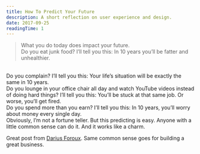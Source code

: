 ```yaml
---
title: How To Predict Your Future
description: A short reflection on user experience and design.
date: 2017-09-25
readingTime: 1
---
```


>What you do today does impact your future.<br />
Do you eat junk food?
I’ll tell you this: In 10 years you’ll be fatter and unhealthier.
<br />
Do you complain?
I’ll tell you this: Your life’s situation will be exactly the same in 10 years.
<br />
Do you lounge in your office chair all day and watch YouTube videos instead of doing hard things?
I’ll tell you this: You’ll be stuck at that same job. Or worse, you’ll get fired.
<br />
Do you spend more than you earn?
I’ll tell you this: In 10 years, you’ll worry about money every single day.
<br />
Obviously, I’m not a fortune teller. But this predicting is easy. Anyone with a little common sense can do it. And it works like a charm.

Great post from <a href="http://dariusforoux.com/how-to-predict-your-future/">Darius Foroux</a>. Same common sense goes for building a great business.